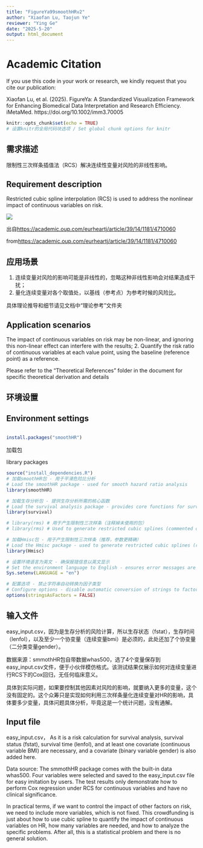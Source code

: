 ```yaml
---
title: "FigureYa99smoothHRv2"
author: "Xiaofan Lu, Taojun Ye"
reviewer: "Ying Ge"
date: "2025-5-20"
output: html_document
---
```


# Academic Citation
If you use this code in your work or research, we kindly request that you cite our publication:

Xiaofan Lu, et al. (2025). FigureYa: A Standardized Visualization Framework for Enhancing Biomedical Data Interpretation and Research Efficiency. iMetaMed. https://doi.org/10.1002/imm3.70005


```r
knitr::opts_chunk$set(echo = TRUE)
# 设置knitr的全局代码块选项 / Set global chunk options for knitr
```

## 需求描述

限制性三次样条插值法（RCS）解决连续性变量对风险的非线性影响。

## Requirement description

Restricted cubic spline interpolation (RCS) is used to address the nonlinear impact of continuous variables on risk.

![](example.png)

出自<https://academic.oup.com/eurheartj/article/39/14/1181/4710060>

from<https://academic.oup.com/eurheartj/article/39/14/1181/4710060>

## 应用场景

1. 连续变量对风险的影响可能是非线性的，忽略这种非线性影响会对结果造成干扰；
2. 量化连续变量对各个取值处，以基线（参考点）为参考时候的风险比。

具体理论推导和细节请见文档中“理论参考”文件夹

## Application scenarios

The impact of continuous variables on risk may be non-linear, and ignoring this non-linear effect can interfere with the results;
2. Quantify the risk ratio of continuous variables at each value point, using the baseline (reference point) as a reference.

Please refer to the "Theoretical References" folder in the document for specific theoretical derivation and details

## 环境设置


## Environment settings


```r

install.packages("smoothHR")
```

加载包

library packages

```r
source("install_dependencies.R")
# 加载smoothHR包 - 用于平滑危险比分析
# Load the smoothHR package - used for smooth hazard ratio analysis
library(smoothHR)

# 加载生存分析包 - 提供生存分析所需的核心函数
# Load the survival analysis package - provides core functions for survival analysis
library(survival)

# library(rms) # 用于产生限制性三次样条（注释掉未使用的包）
# library(rms) # Used to generate restricted cubic splines (commented out unused package)

# 加载Hmisc包 - 用于产生限制性三次样条（推荐，参数更精确）
# Load the Hmisc package - used to generate restricted cubic splines (recommended for more accurate parameters)
library(Hmisc)

# 设置环境语言为英文 - 确保报错信息以英文显示
# Set the environment language to English - ensures error messages are displayed in English
Sys.setenv(LANGUAGE = "en")

# 配置选项 - 禁止字符串自动转换为因子类型
# Configure options - disable automatic conversion of strings to factor type
options(stringsAsFactors = FALSE)
```

## 输入文件

easy_input.csv，因为是生存分析的风险计算，所以生存状态（fstat），生存时间（lenfol），以及至少一个协变量（连续变量bmi）是必须的，此处还加了个协变量（二分类变量gender）。

数据来源：smmothHR包自带数据whas500，选了4个变量保存到easy_input.csv文件，便于小伙伴模仿格式。该测试结果仅展示如何对连续变量进行RCS下的Cox回归，无任何临床意义。

具体到实际问题，如果要控制其他因素对风险的影响，就要纳入更多的变量，这个没有固定的。这个众筹只是实现如何利用三次样条量化连续变量对HR的影响，具体要多少变量，具体问题具体分析，毕竟这是一个统计问题，没有通解。

## Input file

easy_input.csv， As it is a risk calculation for survival analysis, survival status (fstat), survival time (lenfol), and at least one covariate (continuous variable BMI) are necessary, and a covariate (binary variable gender) is also added here.

Data source: The smmothHR package comes with the built-in data whas500. Four variables were selected and saved to the easy_input.csv file for easy imitation by users. The test results only demonstrate how to perform Cox regression under RCS for continuous variables and have no clinical significance.

In practical terms, if we want to control the impact of other factors on risk, we need to include more variables, which is not fixed. This crowdfunding is just about how to use cubic spline to quantify the impact of continuous variables on HR, how many variables are needed, and how to analyze the specific problems. After all, this is a statistical problem and there is no general solution.
